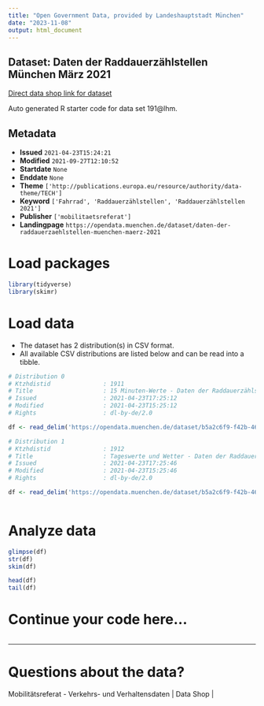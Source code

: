 ```yaml
---
title: "Open Government Data, provided by Landeshauptstadt München"
date: "2023-11-08"
output: html_document
---
```


## Dataset: Daten der Raddauerzählstellen München März 2021

[Direct data shop link for dataset](https://opendata.muenchen.de/dataset/daten-der-raddauerzaehlstellen-muenchen-maerz-2021)

Auto generated R starter code for data set 191@lhm.

## Metadata

- **Issued** `2021-04-23T15:24:21`
- **Modified** `2021-09-27T12:10:52`
- **Startdate** `None`
- **Enddate** `None`
- **Theme** `['http://publications.europa.eu/resource/authority/data-theme/TECH']`
- **Keyword** `['Fahrrad', 'Raddauerzählstellen', 'Raddauerzählstellen 2021']`
- **Publisher** `['mobilitaetsreferat']`
- **Landingpage** `https://opendata.muenchen.de/dataset/daten-der-raddauerzaehlstellen-muenchen-maerz-2021`


# Load packages

```r

library(tidyverse)
library(skimr)

```

# Load data

-   The dataset has 2 distribution(s) in CSV format.
-   All available CSV distributions are listed below and can be read into a tibble.

```r

# Distribution 0
# Ktzhdistid               : 1911
# Title                    : 15 Minuten-Werte - Daten der Raddauerzählstellen München März 2021
# Issued                   : 2021-04-23T17:25:12
# Modified                 : 2021-04-23T15:25:12
# Rights                   : dl-by-de/2.0

df <- read_delim('https://opendata.muenchen.de/dataset/b5a2c6f9-f42b-46f9-9bed-44648a7ce6a9/resource/9ef47826-fc1b-48d7-b163-a780cb1bd35c/download/rad20210315min.csv')

# Distribution 1
# Ktzhdistid               : 1912
# Title                    : Tageswerte und Wetter - Daten der Raddauerzählstellen München März 2021
# Issued                   : 2021-04-23T17:25:46
# Modified                 : 2021-04-23T15:25:46
# Rights                   : dl-by-de/2.0

df <- read_delim('https://opendata.muenchen.de/dataset/b5a2c6f9-f42b-46f9-9bed-44648a7ce6a9/resource/e67b75e5-e66c-4511-818a-a81bfe403068/download/rad202103tage.csv')



```

# Analyze data

```r

glimpse(df)
str(df)
skim(df)

head(df)
tail(df)

```

# Continue your code here...

```r

```

------------------------------------------------------------------------

# Questions about the data?

Mobilitätsreferat - Verkehrs- und Verhaltensdaten | Data Shop | 
